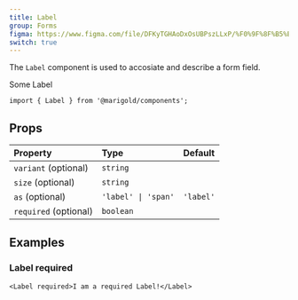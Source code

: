 ```yaml
---
title: Label
group: Forms
figma: https://www.figma.com/file/DFKyTGHAoDxOsUBPszLLxP/%F0%9F%8F%B5%EF%B8%8FMarigold?node-id=92%3A0
switch: true
---
```


The `Label` component is used to accosiate and describe a form field.

<Preview>
  <Label>Some Label</Label>
</Preview>

```tsx onlyCode
import { Label } from '@marigold/components';
```

## Props

| Property              | Type                | Default   |
| :-------------------- | :------------------ | :-------- |
| `variant` (optional)  | `string`            |           |
| `size` (optional)     | `string`            |           |
| `as` (optional)       | `'label' \| 'span'` | `'label'` |
| `required` (optional) | `boolean`           |           |

## Examples

### Label required

```tsx
<Label required>I am a required Label!</Label>
```
